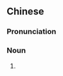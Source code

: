 {{also|花鼓戏}}
==Chinese==
{{zh-forms|s=花鼓戏}}

===Pronunciation===
{{zh-pron
|m=huāgǔxì
|c=faa1 gu2 hei3
|cat=n
}}

===Noun===
{{zh-noun}}

# {{w|huaguxi}} {{gloss|a form of Chinese opera from [[Hunan]], [[China]]}}

{{zh-cat|Music|Opera}}